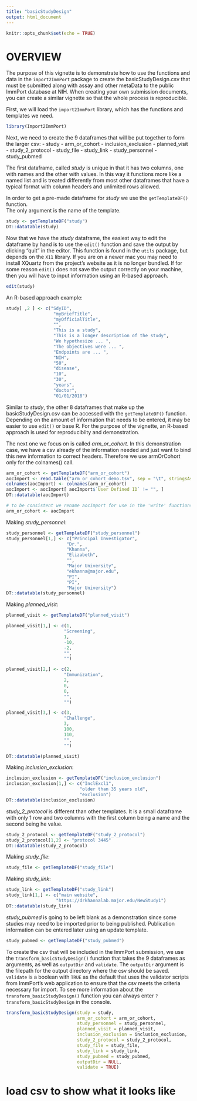 ```yaml
---
title: "basicStudyDesign"
output: html_document
---
```


```r
knitr::opts_chunk$set(echo = TRUE)
```
# OVERVIEW
The purpose of this vignette is to demonstrate how to use the functions and data in the 
`import2ImmPort` package to create the basicStudyDesign.csv that must be submitted along 
with assay and other metaData to the public ImmPort database at NIH.  When creating your own
submission documents, you can create a similar vignette so that the whole process is 
reproducible.

First, we will load the `import2ImmPort` library, which has the functions and templates we need.

```r
library(Import2ImmPort)
```

Next, we need to create the 9 dataframes that will be put together to form the larger csv:
- study
- arm_or_cohort
- inclusion_exclusion
- planned_visit
- study_2_protocol
- study_file
- study_link
- study_personnel
- study_pubmed

The first dataframe, called *study* is unique in that it has two columns, one with names 
and the other with values.  In this way it functions more like a named list and is treated 
differently from most other dataframes that have a typical format with column headers and 
unlimited rows allowed.

In order to get a pre-made dataframe for *study* we use the `getTemplateDF()` function.  
The only argument is the name of the template.

```r
study <- getTemplateDF("study")
DT::datatable(study)
```

Now that we have the *study* dataframe, the easiest way to edit the dataframe by hand is to 
use the `edit()` function and save the output by clicking "quit" in the editor.  This function 
is found in the `utils` package, but depends on the `X11` library.  If you are on a newer mac 
you may need to install XQuartz from the project's website as it is no longer bundled.  If for 
some reason `edit()` does not save the output correctly on your machine, then you will have to 
input information using an R-based approach.

```r
edit(study)
```

An R-based approach example:

```r
study[ ,2 ] <- c("SdyID",
                  "myBriefTitle",
                  "myOfficialTitle",
                  "",
                  "This is a study",
                  "This is a longer description of the study",
                  "We hypothesize ... ",
                  "The objectives were ... ",
                  "Endpoints are ... ",
                  "NIH",
                  "50",
                  "disease",
                  "10",
                  "30",
                  "years",
                  "doctor",
                  "01/01/2018")
```

Similar to *study*, the other 8 dataframes that make up the basicStudyDesign.csv can be accessed 
with the `getTemplateDF()` function.  Depending on the amount of information that needs to be entered,
it may be easier to use `edit()` or base R.  For the purpose of the vignette, an R-based approach is used
for reproducibiity and demonstration.

The next one we focus on is called *arm_or_cohort*. In this
demonstration case, we have a csv already of the information needed and just want to bind this
new information to correct headers.  Therefore we use armOrCohort only for the colnames() call.

```r
arm_or_cohort <- getTemplateDF("arm_or_cohort")
aocImport <- read.table("arm_or_cohort_demo.tsv", sep = "\t", stringsAsFactors = FALSE)
colnames(aocImport) <- colnames(arm_or_cohort)
aocImport <- aocImport[ aocImport$`User Defined ID` != "", ]
DT::datatable(aocImport)

# to be consistent we rename aocImport for use in the 'write' functions later
arm_or_cohort <- aocImport
```

Making *study_personnel*:

```r
study_personnel <- getTemplateDF("study_personnel")
study_personnel[1,] <- c("Principal Investigator",
                       "Dr.",
                       "Khanna",
                       "Elizabeth",
                       "",
                       "Major University",
                       "ekhanna@major.edu",
                       "PI",
                       "PI",
                       "Major University")
DT::datatable(study_personnel)
```

Making *planned_visit*:

```r
planned_visit <- getTemplateDF("planned_visit")

planned_visit[1,] <- c(1,
                      "Screening",
                      1,
                      -10,
                      -2,
                      "",
                      "")

planned_visit[2,] <- c(2,
                      "Immunization",
                      2,
                      0,
                      0,
                      "",
                      "")

planned_visit[3,] <- c(3,
                      "Challenge",
                      3,
                      100,
                      110,
                      "",
                      "")

DT::datatable(planned_visit)
```

Making *inclusion_exclusion*: 

```r
inclusion_exclusion <- getTemplateDF("inclusion_exclusion")
inclusion_exclusion[1,] <- c("InclExcl1",
                            "older than 35 years old",
                            "exclusion")
DT::datatable(inclusion_exclusion)
```

*study_2_protocol* is different than other templates.  It is a small dataframe with only 1 row and two columns
with the first column being a name and the second being he value.  

```r
study_2_protocol <- getTemplateDF("study_2_protocol")
study_2_protocol[1,2] <- "protocol 3445"
DT::datatable(study_2_protocol)
```

Making *study_file*:
```r
study_file <- getTemplateDF("study_file")
```

Making *study_link*:
```r
study_link <- getTemplateDF("study_link")
study_link[1,] <- c("main website",
                   "https://drkhannalab.major.edu/NewStudy1")
DT::datatable(study_link)
```

*study_pubmed* is going to be left blank as a demonstration since some studies may need to be 
imported prior to being published.  Publication information can be entered later using an update
template.
```r
study_pubmed <- getTemplateDF("study_pubmed")
```

To create the csv that will be included in the ImmPort submission, we use the `transform_basicStudyDesign()` function that takes the 9 dataframes as arguments, as well as 
`outputDir` and `validate`.  The `outputDir` argument is the filepath for the output directory 
where the csv should be saved.  `validate` is a boolean with `TRUE` as the default that uses the
validator scripts from ImmPort's web application to ensure that the csv meets the criteria 
necessary for import.  To see more information about the `transform_basicStudyDesign()` function 
you can always enter `?transform_basicStudyDesign` in the console.

```r
transform_basicStudyDesign(study = study,
                           arm_or_cohort = arm_or_cohort,
                           study_personnel = study_personnel,
                           planned_visit = planned_visit,
                           inclusion_exclusion = inclusion_exclusion,
                           study_2_protocol = study_2_protocol,
                           study_file = study_file,
                           study_link = study_link,
                           study_pubmed = study_pubmed,
                           outputDir = NULL,
                           validate = TRUE)
```
# load csv to show what it looks like


